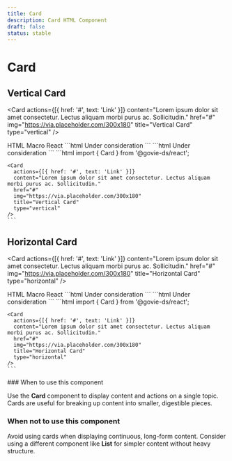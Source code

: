 ```yaml
---
title: Card
description: Card HTML Component
draft: false
status: stable
---
```


# Card

<ComponentStatusBlock componentId="card" />

## Vertical Card

<Card
  actions={[{ href: '#', text: 'Link' }]}
  content="Lorem ipsum dolor sit amet consectetur. Lectus aliquam morbi purus ac. Sollicitudin."
  href="#"
  img="https://via.placeholder.com/300x180"
  title="Vertical Card"
  type="vertical"
/>

<Tabs id="tab13">
  <TabList>
    <TabItem value="tab11" checked>
      HTML
    </TabItem>
    <TabItem value="tab12">Macro</TabItem>
    <TabItem value="tab13">React</TabItem>
  </TabList>
  <TabPanel value="tab11">
  ```html
    Under consideration 
  ```
  </TabPanel>
  <TabPanel value="tab12">
  ```html
    Under consideration 
  ```
  </TabPanel>
  <TabPanel value="tab13">
    ```html
    import { Card } from '@govie-ds/react';

    <Card
      actions={[{ href: '#', text: 'Link' }]}
      content="Lorem ipsum dolor sit amet consectetur. Lectus aliquam morbi purus ac. Sollicitudin."
      href="#"
      img="https://via.placeholder.com/300x180"
      title="Vertical Card"
      type="vertical"
    />
    ```
  </TabPanel>
</Tabs>

## Horizontal Card

<Card
  actions={[{ href: '#', text: 'Link' }]}
  content="Lorem ipsum dolor sit amet consectetur. Lectus aliquam morbi purus ac. Sollicitudin."
  href="#"
  img="https://via.placeholder.com/300x180"
  title="Horizontal Card"
  type="horizontal"
/>

<Tabs id="tab23">
  <TabList>
    <TabItem value="tab21" checked>
      HTML
    </TabItem>
    <TabItem value="tab22">Macro</TabItem>
    <TabItem value="tab23">React</TabItem>
  </TabList>
  <TabPanel value="tab21">
  ```html
    Under consideration 
  ```
  </TabPanel>
  <TabPanel value="tab22">
  ```html
    Under consideration 
  ```
  </TabPanel>
  <TabPanel value="tab23">
    ```html
    import { Card } from '@govie-ds/react';

    <Card
      actions={[{ href: '#', text: 'Link' }]}
      content="Lorem ipsum dolor sit amet consectetur. Lectus aliquam morbi purus ac. Sollicitudin."
      href="#"
      img="https://via.placeholder.com/300x180"
      title="Horizontal Card"
      type="horizontal"
    />
    ```
  </TabPanel>
</Tabs>
### When to use this component

Use the **Card** component to display content and actions on a single topic. Cards are useful for breaking up content into smaller, digestible pieces.

### When not to use this component

Avoid using cards when displaying continuous, long-form content. Consider using a different component like **List** for simpler content without heavy structure.
